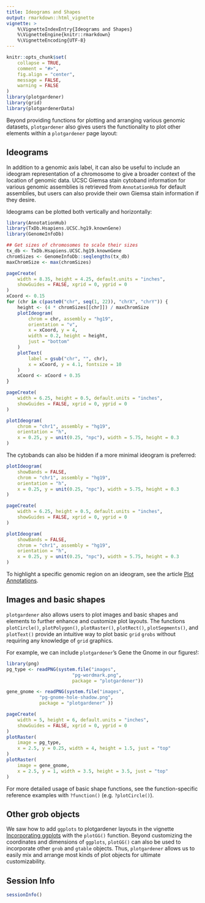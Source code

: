 ```yaml
---
title: Ideograms and Shapes
output: rmarkdown::html_vignette
vignette: >
    %\VignetteIndexEntry{Ideograms and Shapes}
    %\VignetteEngine{knitr::rmarkdown}
    %\VignetteEncoding{UTF-8}
---
```


```r
knitr::opts_chunk$set(
    collapse = TRUE,
    comment = "#>",
    fig.align = "center",
    message = FALSE,
    warning = FALSE
)
library(plotgardener)
library(grid)
library(plotgardenerData)
```

Beyond providing functions for plotting and arranging various genomic 
datasets, `plotgardener` also gives users the functionality to plot other elements
within a `plotgardener` page layout:

## Ideograms

In addition to a genomic axis label, it can also be useful to include an 
ideogram representation of a chromosome to give a broader context of the 
location of genomic data. UCSC Giemsa stain cytoband information for various 
genomic assemblies is retrieved from `AnnotationHub` for default assemblies, 
but users can also provide their own Giemsa stain information if they desire.

Ideograms can be plotted both vertically and horizontally:
```r
library(AnnotationHub)
library(TxDb.Hsapiens.UCSC.hg19.knownGene)
library(GenomeInfoDb)

## Get sizes of chromosomes to scale their sizes
tx_db <- TxDb.Hsapiens.UCSC.hg19.knownGene
chromSizes <- GenomeInfoDb::seqlengths(tx_db)
maxChromSize <- max(chromSizes)

pageCreate(
    width = 8.35, height = 4.25, default.units = "inches",
    showGuides = FALSE, xgrid = 0, ygrid = 0
)
xCoord <- 0.15
for (chr in c(paste0("chr", seq(1, 22)), "chrX", "chrY")) {
    height <- (4 * chromSizes[[chr]]) / maxChromSize
    plotIdeogram(
        chrom = chr, assembly = "hg19",
        orientation = "v",
        x = xCoord, y = 4,
        width = 0.2, height = height,
        just = "bottom"
    )
    plotText(
        label = gsub("chr", "", chr),
        x = xCoord, y = 4.1, fontsize = 10
    )
    xCoord <- xCoord + 0.35
}
```

```r
pageCreate(
    width = 6.25, height = 0.5, default.units = "inches",
    showGuides = FALSE, xgrid = 0, ygrid = 0
)

plotIdeogram(
    chrom = "chr1", assembly = "hg19",
    orientation = "h",
    x = 0.25, y = unit(0.25, "npc"), width = 5.75, height = 0.3
)
```

The cytobands can also be hidden if a more minimal ideogram is preferred:

```r
plotIdeogram(
    showBands = FALSE,
    chrom = "chr1", assembly = "hg19",
    orientation = "h",
    x = 0.25, y = unit(0.25, "npc"), width = 5.75, height = 0.3
)
```

```r
pageCreate(
    width = 6.25, height = 0.5, default.units = "inches",
    showGuides = FALSE, xgrid = 0, ygrid = 0
)

plotIdeogram(
    showBands = FALSE,
    chrom = "chr1", assembly = "hg19",
    orientation = "h",
    x = 0.25, y = unit(0.25, "npc"), width = 5.75, height = 0.3
)
```

To highlight a specific genomic region on an ideogram, see the 
article [Plot Annotations](annotations.html#genomic-region-highlights-and-zooms-1). 

## Images and basic shapes

`plotgardener` also allows users to plot images and basic shapes and elements to 
further enhance and customize plot layouts. The functions `plotCircle()`, 
`plotPolygon()`, `plotRaster()`, `plotRect()`, `plotSegments()`, 
and `plotText()` provide an intuitive way to plot basic `grid` `grobs` 
without requiring any knowledge of `grid` graphics.

For example, we can include `plotgardener`'s Gene the Gnome in our figures!:

```r
library(png)
pg_type <- readPNG(system.file("images",
                        "pg-wordmark.png",
                        package = "plotgardener"))

gene_gnome <- readPNG(system.file("images",    
            "pg-gnome-hole-shadow.png",
            package = "plotgardener" ))

pageCreate(
    width = 5, height = 6, default.units = "inches",
    showGuides = FALSE, xgrid = 0, ygrid = 0
)
plotRaster(
    image = pg_type,
    x = 2.5, y = 0.25, width = 4, height = 1.5, just = "top"
)
plotRaster(
    image = gene_gnome,
    x = 2.5, y = 1, width = 3.5, height = 3.5, just = "top"
)
```

For more detailed usage of basic shape functions, see the function-specific 
reference examples with `?function()` (e.g. `?plotCircle()`).

## Other grob objects

We saw how to add `ggplots` to plotgardener layouts in the 
vignette [Incorporating ggplots](incorporating_ggplots.html) with the
`plotGG()` function. Beyond customizing the coordinates and dimensions of
`ggplots`, `plotGG()` can also be used to incorporate other `grob` and
`gtable` objects. Thus, `plotgardener` allows us to easily mix and arrange most
kinds of plot objects for ultimate customizability.

## Session Info
```r
sessionInfo()
```
